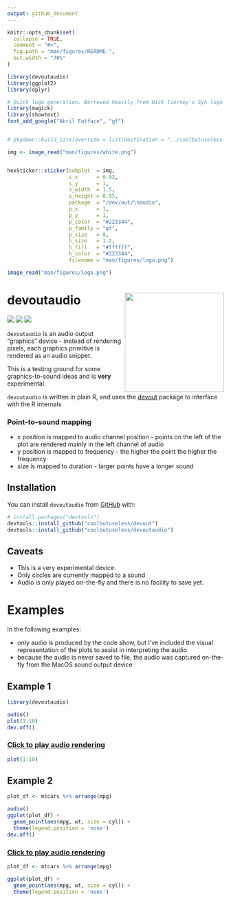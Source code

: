 ```yaml
---
output: github_document
---
```


<!-- README.md is generated from README.Rmd. Please edit that file -->

```r
knitr::opts_chunk$set(
  collapse = TRUE,
  comment = "#>",
  fig.path = "man/figures/README-",
  out.width = "70%"
)

library(devoutaudio)
library(ggplot2)
library(dplyr)
```




```r
# Quick logo generation. Borrowed heavily from Nick Tierney's Syn logo process
library(magick)
library(showtext)
font_add_google("Abril Fatface", "gf")


# pkgdown::build_site(override = list(destination = "../coolbutuseless.github.io/package/devout"))
```


```r
img <- image_read("man/figures/white.png")


hexSticker::sticker(subplot  = img,
                    s_x      = 0.92,
                    s_y      = 1,
                    s_width  = 1.5,
                    s_height = 0.95,
                    package  = "/dev/out/\naudio",
                    p_x      = 1,
                    p_y      = 1,
                    p_color  = "#223344",
                    p_family = "gf",
                    p_size   = 9,
                    h_size   = 1.2,
                    h_fill   = "#ffffff",
                    h_color  = "#223344",
                    filename = "man/figures/logo.png")

image_read("man/figures/logo.png")
```



# devoutaudio   <img src="man/figures/logo.png" align="right" height=230/>

<!-- badges: start -->
![](https://img.shields.io/badge/cool-useless-green.svg)
![](http://img.shields.io/badge/dev-out-blue.svg)
![](http://img.shields.io/badge/very-experimental-orange.svg)
<!-- badges: end -->

`devoutaudio` is an audio output "graphics" device - instead of rendering pixels, 
each graphics primitive is rendered as an audio snippet.

This is a testing ground for some graphics-to-sound ideas and is **very** experimental.

`devoutaudio` is written in plain R, and uses the 
[devout](https://github.com/coolbutuseless/devout) package to interface with the
R internals

### Point-to-sound mapping

* x position is mapped to audio channel position - points on the left of the plot
  are rendered mainly in the left channel of audio
* y position is mapped to frequency - the higher the point the higher the frequency
* size is mapped to duration - larger points have a longer sound


## Installation

You can install `devoutaudio` from [GitHub](https://github.com/coolbutuseless/devoutaudio) with:

``` r
# install.packages("devtools")
devtools::install_github("coolbutuseless/devout")
devtools::install_github("coolbutuseless/devoutaudio")
```


## Caveats

* This is a very experimental device.
* Only circles are currently mapped to a sound
* Audio is only played on-the-fly and there is no facility to save yet.


# Examples

In the following examples:

* only audio is produced by the code show, but I've included the visual representation
  of the plots to assist in interpreting the audio
* because the audio is never saved to file, the audio was captured on-the-fly 
  from the MacOS sound output device

## Example 1


```r
library(devoutaudio)

audio()
plot(1:10)
dev.off()
```


### [Click to play audio rendering](https://raw.githubusercontent.com/coolbutuseless/devoutaudio/master/man/figures/mp3/audio1.mp3)

```r
plot(1:10)
```




## Example 2


```r
plot_df <- mtcars %>% arrange(mpg)

audio()
ggplot(plot_df) +
  geom_point(aes(mpg, wt, size = cyl)) +
  theme(legend.position = 'none')
dev.off()
```

### [Click to play audio rendering](https://raw.githubusercontent.com/coolbutuseless/devoutaudio/master/man/figures/mp3/audio2.mp3)

```r
plot_df <- mtcars %>% arrange(mpg)

ggplot(plot_df) +
  geom_point(aes(mpg, wt, size = cyl)) +
  theme(legend.position = 'none')
```







